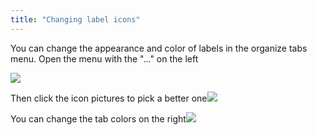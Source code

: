 ```yaml
---
title: "Changing label icons"
---
```


You can change the appearance and color of labels in the organize tabs menu. Open the menu with the "..." on the left

![](/CleanShot2025-03-03at17.08.21.png)

Then click the icon pictures to pick a better one![](/CleanShot2025-03-03at17.09.47.png)

You can change the tab colors on the right![](/CleanShot2025-03-03at17.10.22.png)